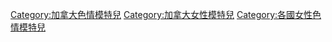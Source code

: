 [[Category:加拿大色情模特兒|Category:加拿大色情模特兒]]
[[Category:加拿大女性模特兒|Category:加拿大女性模特兒]]
[[Category:各國女性色情模特兒|Category:各國女性色情模特兒]]